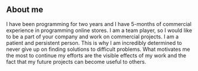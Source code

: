 ## About me

I have been programming for two years and I have 5-months of commercial experience in programming online stores. I am
a team player, so I would like to be a part of
your company and work on commercial
projects. I am a patient and persistent person.
This is why I am incredibly determined
to never give up on finding solutions
to difficult problems.
What motivates me the most to
continue my efforts are the visible effects of my work and the fact that
my future projects can become useful to others.
